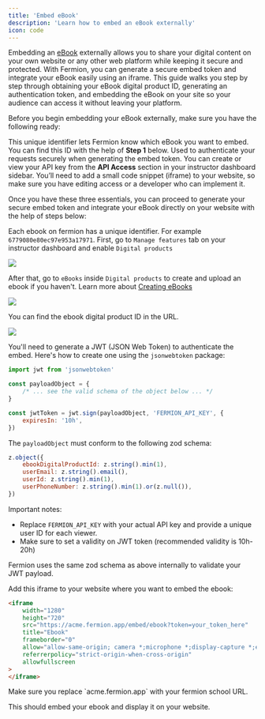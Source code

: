 ```yaml
---
title: 'Embed eBook'
description: 'Learn how to embed an eBook externally'
icon: code
---
```


Embedding an [eBook](/digital-products/introduction) externally allows you to share your digital content on your own website or any other web platform while keeping it secure and protected. With Fermion, you can generate a secure embed token and integrate your eBook easily using an iframe. This guide walks you step by step through obtaining your eBook digital product ID, generating an authentication token, and embedding the eBook on your site so your audience can access it without leaving your platform.


Before you begin embedding your eBook externally, make sure you have the following ready:

<Columns cols={3}>
  <Card title="eBook Digital Product ID" icon="book">
    This unique identifier lets Fermion know which eBook you want to embed. You can find this ID with the help of <strong>Step 1</strong> below.
  </Card>

  <Card title="Fermion API Key" icon="key">
    Used to authenticate your requests securely when generating the embed token. You can create or view your API key from the <strong>API Access</strong> section in your instructor dashboard sidebar.
  </Card>

  <Card title="Access to Your Website’s Codebase" icon="code">
    You’ll need to add a small code snippet (iframe) to your website, so make sure you have editing access or a developer who can implement it.
  </Card>
</Columns>

Once you have these three essentials, you can proceed to generate your secure embed token and integrate your eBook directly on your website with the help of steps below:


<Steps>

<Step title="Obtain the ebook digital product ID">

Each ebook on fermion has a unique identifier. For example `6779080e80ec97e953a17971`. First, go to `Manage features` tab on your instructor dashboard and enable `Digital products`

![](https://codedamn-website-assets.s3.us-east-1.amazonaws.com/uploads/10-03-2025/15%20PM.ugncgw.png)

After that, go to `eBooks` inside `Digital products` to create and upload an ebook if you haven't. Learn more about [Creating eBooks](/digital-products/landing-page)

![](https://codedamn-website-assets.s3.us-east-1.amazonaws.com/uploads/10-03-2025/43%20PM.sapnvv.png)

You can find the ebook digital product ID in the URL.

![](https://codedamn-website-assets.s3.us-east-1.amazonaws.com/uploads/10-03-2025/23%20PM.wulyuh.png)

</Step>


<Step title="Generate an Embed Token">

You'll need to generate a JWT (JSON Web Token) to authenticate the embed. Here's how to create one using the `jsonwebtoken` package:

```javascript
import jwt from 'jsonwebtoken'

const payloadObject = {
	/* ... see the valid schema of the object below ... */
}

const jwtToken = jwt.sign(payloadObject, 'FERMION_API_KEY', {
	expiresIn: '10h',
})
```

The `payloadObject` must conform to the following zod schema:

```js
z.object({
	ebookDigitalProductId: z.string().min(1),
	userEmail: z.string().email(),
	userId: z.string().min(1),
	userPhoneNumber: z.string().min(1).or(z.null()),
})
```

Important notes:

-   Replace `FERMION_API_KEY` with your actual API key and provide a unique user ID for each viewer.
-   Make sure to set a validity on JWT token (recommended validity is 10h-20h)

<Info>
	Fermion uses the same zod schema as above internally to validate your JWT
	payload.
</Info>

</Step>

<Step title="Embed the ebook">

Add this iframe to your website where you want to embed the ebook:

```html
<iframe
	width="1280"
	height="720"
	src="https://acme.fermion.app/embed/ebook?token=your_token_here"
	title="Ebook"
	frameborder="0"
	allow="allow-same-origin; camera *;microphone *;display-capture *;encrypted-media;"
	referrerpolicy="strict-origin-when-cross-origin"
	allowfullscreen
>
</iframe>
```

<Warning>
	Make sure you replace `acme.fermion.app` with your fermion school URL.
</Warning>

This should embed your ebook and display it on your website.
</Step>
</Steps>
